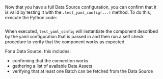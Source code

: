 Now that you have a full Data Source configuration, you can confirm that it is valid by testing it with the `.test_yaml_config(...)` method.  To do this, execute the Python code:

```python name="test your config with test_yaml_config"
```

When executed, `test_yaml_config` will instantiate the component described by the yaml configuration that is passed in and then run a self check procedure to verify that the component works as expected.

For a Data Source, this includes:
- confirming that the connection works
- gathering a list of available Data Assets
- verifying that at least one Batch can be fetched from the Data Source
